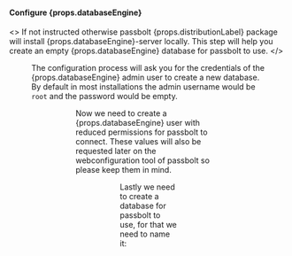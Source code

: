 
#### Configure {props.databaseEngine}

<>
If not instructed otherwise passbolt {props.distributionLabel} package will install {props.databaseEngine}-server locally. This step will help you create
an empty {props.databaseEngine} database for passbolt to use.
</>

<Figure src={"https://help.passbolt.com/assets/img/help/2020/05/debian-package/configure_mysql.png"} caption="fig. Configure database dialog" alt="Configure database dialog"/>

<span>The configuration process will ask you for the credentials of the {props.databaseEngine} admin user to create a new database. By default in most installations the admin username would be <code>root</code> and the password would be empty.</span>

<Figure src={"https://help.passbolt.com/assets/img/help/2020/05/debian-package/mysql_admin_user.png"} alt={"Database admin user dialog"} caption={"fig. Database admin user dialog"} />
<Figure src={"https://help.passbolt.com/assets/img/help/2020/05/debian-package/mysql_admin_user_pass.png"} alt={"Database admin user pass dialog"} caption={"fig. Database admin user pass dialog"} />

<span>Now we need to create a {props.databaseEngine} user with reduced permissions for passbolt to connect. These values will also be requested later on the webconfiguration tool of passbolt so please keep them in mind.</span>

<Figure src={"https://help.passbolt.com/assets/img/help/2020/05/debian-package/passbolt_db_user_name.png"} alt={"Database passbolt user dialog"} caption={"fig. Database passbolt user dialog"} />
<Figure src={"https://help.passbolt.com/assets/img/help/2020/05/debian-package/passbolt_db_user_pass.png"} alt={"Database passbolt user dialog"} caption={"fig. Database passbolt user pass dialog"} />

Lastly we need to create a database for passbolt to use, for that we need to name it:

<Figure src={"https://help.passbolt.com/assets/img/help/2020/05/debian-package/db_name.png"} alt={"Database name dialog"} caption={"fig. Database name dialog"} />
